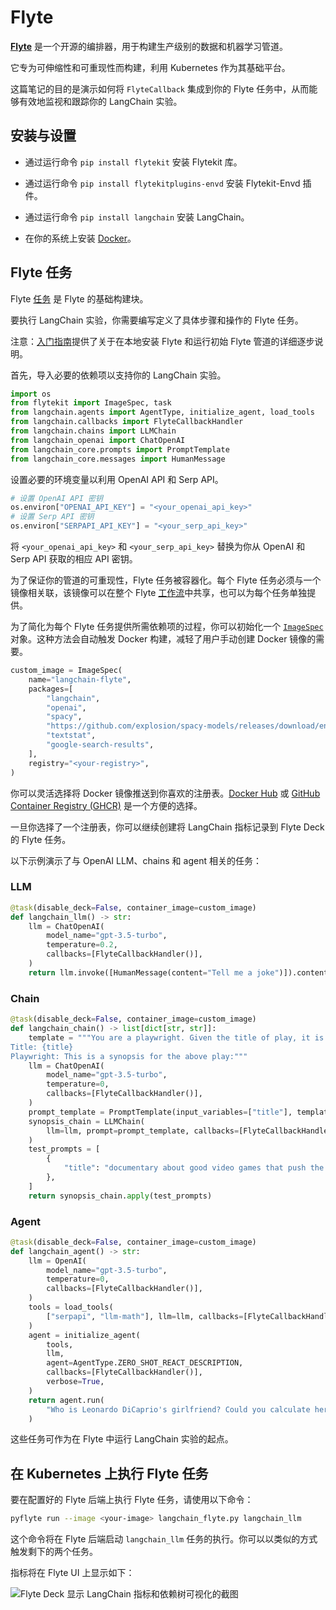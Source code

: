 # Flyte

[**Flyte**](https://github.com/flyteorg/flyte) 是一个开源的编排器，用于构建生产级别的数据和机器学习管道。

它专为可伸缩性和可重现性而构建，利用 Kubernetes 作为其基础平台。

这篇笔记的目的是演示如何将 `FlyteCallback` 集成到你的 Flyte 任务中，从而能够有效地监视和跟踪你的 LangChain 实验。

## 安装与设置

- 通过运行命令 `pip install flytekit` 安装 Flytekit 库。

- 通过运行命令 `pip install flytekitplugins-envd` 安装 Flytekit-Envd 插件。

- 通过运行命令 `pip install langchain` 安装 LangChain。

- 在你的系统上安装 [Docker](https://docs.docker.com/engine/install/)。

## Flyte 任务

Flyte [任务](https://docs.flyte.org/en/latest/user_guide/basics/tasks.html) 是 Flyte 的基础构建块。

要执行 LangChain 实验，你需要编写定义了具体步骤和操作的 Flyte 任务。

注意：[入门指南](https://docs.flyte.org/projects/cookbook/en/latest/index.html)提供了关于在本地安装 Flyte 和运行初始 Flyte 管道的详细逐步说明。

首先，导入必要的依赖项以支持你的 LangChain 实验。

```python
import os
from flytekit import ImageSpec, task
from langchain.agents import AgentType, initialize_agent, load_tools
from langchain.callbacks import FlyteCallbackHandler
from langchain.chains import LLMChain
from langchain_openai import ChatOpenAI
from langchain_core.prompts import PromptTemplate
from langchain_core.messages import HumanMessage
```

设置必要的环境变量以利用 OpenAI API 和 Serp API。

```python
# 设置 OpenAI API 密钥
os.environ["OPENAI_API_KEY"] = "<your_openai_api_key>"
# 设置 Serp API 密钥
os.environ["SERPAPI_API_KEY"] = "<your_serp_api_key>"
```

将 `<your_openai_api_key>` 和 `<your_serp_api_key>` 替换为你从 OpenAI 和 Serp API 获取的相应 API 密钥。

为了保证你的管道的可重现性，Flyte 任务被容器化。每个 Flyte 任务必须与一个镜像相关联，该镜像可以在整个 Flyte [工作流](https://docs.flyte.org/en/latest/user_guide/basics/workflows.html)中共享，也可以为每个任务单独提供。

为了简化为每个 Flyte 任务提供所需依赖项的过程，你可以初始化一个 [`ImageSpec`](https://docs.flyte.org/en/latest/user_guide/customizing_dependencies/imagespec.html) 对象。这种方法会自动触发 Docker 构建，减轻了用户手动创建 Docker 镜像的需要。

```python
custom_image = ImageSpec(
    name="langchain-flyte",
    packages=[
        "langchain",
        "openai",
        "spacy",
        "https://github.com/explosion/spacy-models/releases/download/en_core_web_sm-3.5.0/en_core_web_sm-3.5.0.tar.gz",
        "textstat",
        "google-search-results",
    ],
    registry="<your-registry>",
)
```

你可以灵活选择将 Docker 镜像推送到你喜欢的注册表。[Docker Hub](https://hub.docker.com/) 或 [GitHub Container Registry (GHCR)](https://docs.github.com/en/packages/working-with-a-github-packages-registry/working-with-the-container-registry) 是一个方便的选择。

一旦你选择了一个注册表，你可以继续创建将 LangChain 指标记录到 Flyte Deck 的 Flyte 任务。

以下示例演示了与 OpenAI LLM、chains 和 agent 相关的任务：

### LLM

```python
@task(disable_deck=False, container_image=custom_image)
def langchain_llm() -> str:
    llm = ChatOpenAI(
        model_name="gpt-3.5-turbo",
        temperature=0.2,
        callbacks=[FlyteCallbackHandler()],
    )
    return llm.invoke([HumanMessage(content="Tell me a joke")]).content
```

### Chain

```python
@task(disable_deck=False, container_image=custom_image)
def langchain_chain() -> list[dict[str, str]]:
    template = """You are a playwright. Given the title of play, it is your job to write a synopsis for that title.
Title: {title}
Playwright: This is a synopsis for the above play:"""
    llm = ChatOpenAI(
        model_name="gpt-3.5-turbo",
        temperature=0,
        callbacks=[FlyteCallbackHandler()],
    )
    prompt_template = PromptTemplate(input_variables=["title"], template=template)
    synopsis_chain = LLMChain(
        llm=llm, prompt=prompt_template, callbacks=[FlyteCallbackHandler()]
    )
    test_prompts = [
        {
            "title": "documentary about good video games that push the boundary of game design"
        },
    ]
    return synopsis_chain.apply(test_prompts)
```

### Agent

```python
@task(disable_deck=False, container_image=custom_image)
def langchain_agent() -> str:
    llm = OpenAI(
        model_name="gpt-3.5-turbo",
        temperature=0,
        callbacks=[FlyteCallbackHandler()],
    )
    tools = load_tools(
        ["serpapi", "llm-math"], llm=llm, callbacks=[FlyteCallbackHandler()]
    )
    agent = initialize_agent(
        tools,
        llm,
        agent=AgentType.ZERO_SHOT_REACT_DESCRIPTION,
        callbacks=[FlyteCallbackHandler()],
        verbose=True,
    )
    return agent.run(
        "Who is Leonardo DiCaprio's girlfriend? Could you calculate her current age and raise it to the power of 0.43?"
    )
```

这些任务可作为在 Flyte 中运行 LangChain 实验的起点。

## 在 Kubernetes 上执行 Flyte 任务

要在配置好的 Flyte 后端上执行 Flyte 任务，请使用以下命令：

```bash
pyflyte run --image <your-image> langchain_flyte.py langchain_llm
```

这个命令将在 Flyte 后端启动 `langchain_llm` 任务的执行。你可以以类似的方式触发剩下的两个任务。

指标将在 Flyte UI 上显示如下：

![Flyte Deck 显示 LangChain 指标和依赖树可视化的截图](https://ik.imagekit.io/c8zl7irwkdda/Screenshot_2023-06-20_at_1.23.29_PM_MZYeG0dKa.png?updatedAt=1687247642993 "Flyte Deck 指标显示")